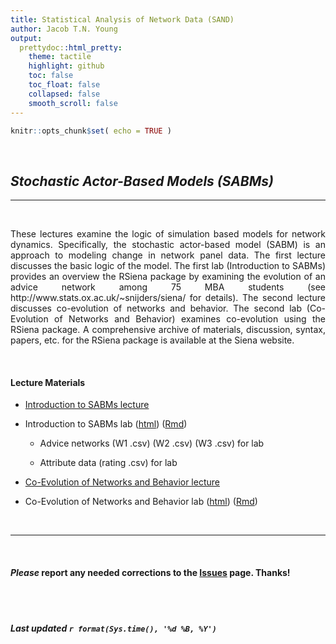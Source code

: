 ```yaml
---
title: Statistical Analysis of Network Data (SAND)
author: Jacob T.N. Young
output:
  prettydoc::html_pretty:
    theme: tactile
    highlight: github
    toc: false
    toc_float: false
    collapsed: false
    smooth_scroll: false
---
```


<style>
body {
text-align: justify}
</style>

```r
knitr::opts_chunk$set( echo = TRUE )
```


<br>

## *Stochastic Actor-Based Models (SABMs)*

----

<br>

These lectures examine the logic of simulation based models for network dynamics. Specifically, the stochastic actor-based model (SABM) is an approach to modeling change in network panel data. The first lecture discusses the basic logic of the model. The first lab (Introduction to SABMs) provides an overview the RSiena package by examining the evolution of an advice network among 75 MBA students (see http://www.stats.ox.ac.uk/~snijders/siena/ for details). The second lecture discusses co-evolution of networks and behavior. The second lab (Co-Evolution of Networks and Behavior) examines co-evolution using the RSiena package. A comprehensive archive of materials, discussion, syntax, papers, etc. for the RSiena package is available at the Siena website.

<br>

#### Lecture Materials  

  + [Introduction to SABMs lecture](_lectures/lecture-10-sabm-intro.pdf)
  
  + Introduction to SABMs lab ([html](_labs\lab-11-sabm-intro.html)) ([Rmd](_labs\lab-11-sabm-intro.Rmd))
    
    + Advice networks (W1 .csv) (W2 .csv) (W3 .csv) for lab
    
    + Attribute data (rating .csv) for lab
    
  + [Co-Evolution of Networks and Behavior lecture](_lectures\lecture-11-sabm-coevolution.pdf)
  
  + Co-Evolution of Networks and Behavior lab ([html](_labs\lab-12-sabm-coevolution.html)) ([Rmd](_labs\lab-12-sabm-coevolution.Rmd))

<br>

____

<br>

#### ***Please*** report any needed corrections to the [Issues](https://github.com/jacobtnyoung/SAND/issues) page. Thanks!

<br>
<br>


###### ***Last updated `r format(Sys.time(), '%d %B, %Y')`***